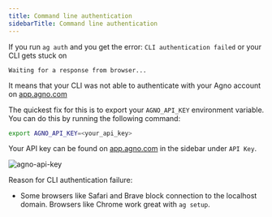 ```yaml
---
title: Command line authentication
sidebarTitle: Command line authentication
---
```


If you run `ag auth` and you get the error: `CLI authentication failed` or your CLI gets stuck on

```
Waiting for a response from browser...
```

It means that your CLI was not able to authenticate with your Agno account on [app.agno.com](https://app.agno.com)

The quickest fix for this is to export your `AGNO_API_KEY` environment variable. You can do this by running the following command:

```bash
export AGNO_API_KEY=<your_api_key>
```

Your API key can be found on [app.agno.com](https://app.agno.com) in the sidebar under `API Key`.

<img src="/images/cli-faq.png" alt="agno-api-key" width={600}/>

Reason for CLI authentication failure:

- Some browsers like Safari and Brave block connection to the localhost domain. Browsers like Chrome work great with `ag setup`.
